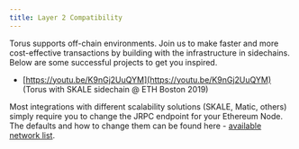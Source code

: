 ```yaml
---
title: Layer 2 Compatibility
---
```


Torus supports off-chain environments. Join us to make faster and more
cost-effective transactions by building with the infrastructure in sidechains.
Below are some successful projects to get you inspired.

- [https://youtu.be/K9nGj2UuQYM](https://youtu.be/K9nGj2UuQYM) \(Torus with
  SKALE sidechain @ ETH Boston 2019\)

Most integrations with different scalability solutions \(SKALE, Matic, others\)
simply require you to change the JRPC endpoint for your Ethereum Node. The
defaults and how to change them can be found here -
[available network list](networklist).
